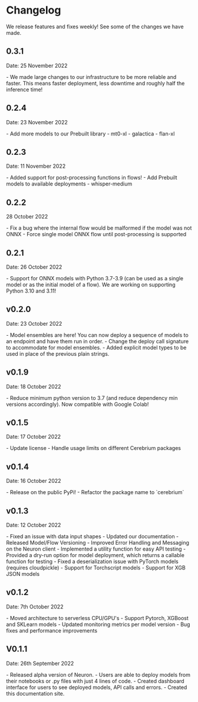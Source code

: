 # Changelog

We release features and fixes weekly! See some of the changes we have made.

## 0.3.1
<p className="mt-2 text-neutral-600 dark:text-neutral-300">Date: 25 November 2022</p>
- We made large changes to our infrastructure to be more reliable and faster. 
  This means faster deployment, less downtime and roughly half the inference time!

## 0.2.4
<p className="mt-2 text-neutral-600 dark:text-neutral-300">Date: 23 November 2022</p>
- Add more models to our Prebuilt library
- mt0-xl
- galactica
- flan-xl

## 0.2.3
<p className="mt-2 text-neutral-600 dark:text-neutral-300">Date: 11 November 2022</p>
- Added support for post-processing functions in flows!
- Add Prebuilt models to available deployments
- whisper-medium


## 0.2.2
<p className="mt-2 text-neutral-600 dark:text-neutral-300">28 October 2022</p>
- Fix a bug where the internal flow would be malformed if the model was not
  ONNX
- Force single model ONNX flow until post-processing is supported

## 0.2.1
<p className="mt-2 text-neutral-600 dark:text-neutral-300">Date: 26 October 2022</p>
- Support for ONNX models with Python 3.7-3.9 (can be used as a single model or
  as the initial model of a flow). We are working on supporting Python 3.10
  and 3.11!

## v0.2.0
<p className="mt-2 text-neutral-600 dark:text-neutral-300">Date: 23 October 2022</p>
- Model ensembles are here! You can now deploy a sequence of models to an
  endpoint and have them run in order.
- Change the deploy call signature to accommodate for model ensembles.
- Added explicit model types to be used in place of the previous plain strings.

## v0.1.9
<p className="mt-2 text-neutral-600 dark:text-neutral-300">Date: 18 October 2022</p>
- Reduce minimum python version to 3.7 (and reduce dependency min versions
  accordingly). Now compatible with Google Colab!

## v0.1.5
<p className="mt-2 text-neutral-600 dark:text-neutral-300">Date: 17 October 2022</p>
- Update license
- Handle usage limits on different Cerebrium packages

## v0.1.4
<p className="mt-2 text-neutral-600 dark:text-neutral-300">Date: 16 October 2022</p>
- Release on the public PyPi!
- Refactor the package name to `cerebrium`

## v0.1.3
<p className="mt-2 text-neutral-600 dark:text-neutral-300">Date: 12 October 2022</p>
- Fixed an issue with data input shapes
- Updated our documentation
- Released Model/Flow Versioning
- Improved Error Handling and Messaging on the Neuron client
- Implemented a utility function for easy API testing
- Provided a dry-run option for model deployment, which returns a callable
  function for testing
- Fixed a deserialization issue with PyTorch models (requires cloudpickle)
- Support for Torchscript models
- Support for XGB JSON models

## v0.1.2
<p className="mt-2 text-neutral-600 dark:text-neutral-300">Date: 7th October 2022</p>
- Moved architecture to serverless CPU/GPU's
- Support Pytorch, XGBoost and SKLearn models
- Updated monitoring metrics per model version
- Bug fixes and performance improvements

## V0.1.1
<p className="mt-2 text-neutral-600 dark:text-neutral-300">Date: 26th September 2022</p>
- Released alpha version of Neuron.
- Users are able to deploy models from their notebooks or .py files with just 4
  lines of code.
- Created dashboard interface for users to see deployed models, API calls and
  errors.
- Created this documentation site.